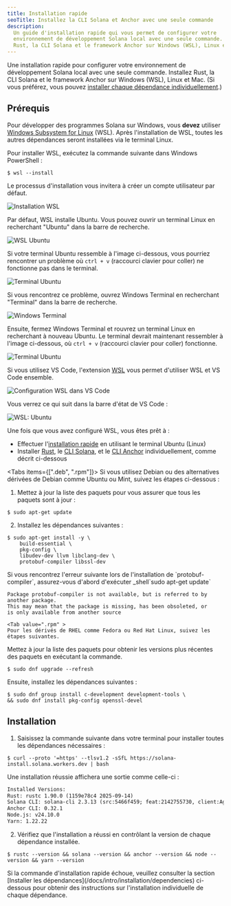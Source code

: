 ```yaml
---
title: Installation rapide
seoTitle: Installez la CLI Solana et Anchor avec une seule commande
description:
  Un guide d'installation rapide qui vous permet de configurer votre
  environnement de développement Solana local avec une seule commande. Installez
  Rust, la CLI Solana et le framework Anchor sur Windows (WSL), Linux et Mac.
---
```


Une installation rapide pour configurer votre environnement de développement
Solana local avec une seule commande. Installez Rust, la CLI Solana et le
framework Anchor sur Windows (WSL), Linux et Mac. (Si vous préférez, vous pouvez
[installer chaque dépendance individuellement](/docs/intro/installation/dependencies).)

## Prérequis

<Accordions>
<Accordion title="Windows">

Pour développer des programmes Solana sur Windows, vous **devez** utiliser
[Windows Subsystem for Linux](https://learn.microsoft.com/en-us/windows/wsl/install)
(WSL). Après l'installation de WSL, toutes les autres dépendances seront
installées via le terminal Linux.

Pour installer WSL, exécutez la commande suivante dans Windows PowerShell :

```terminal
$ wsl --install
```

Le processus d'installation vous invitera à créer un compte utilisateur par
défaut.

![Installation WSL](/assets/docs/intro/installation/wsl-install.png)

Par défaut, WSL installe Ubuntu. Vous pouvez ouvrir un terminal Linux en
recherchant "Ubuntu" dans la barre de recherche.

![WSL Ubuntu](/assets/docs/intro/installation/wsl-ubuntu-search.png)

Si votre terminal Ubuntu ressemble à l'image ci-dessous, vous pourriez
rencontrer un problème où `ctrl + v` (raccourci clavier pour coller) ne
fonctionne pas dans le terminal.

![Terminal Ubuntu](/assets/docs/intro/installation/wsl-ubuntu-terminal-1.png)

Si vous rencontrez ce problème, ouvrez Windows Terminal en recherchant
"Terminal" dans la barre de recherche.

![Windows Terminal](/assets/docs/intro/installation/wsl-windows-terminal.png)

Ensuite, fermez Windows Terminal et rouvrez un terminal Linux en recherchant à
nouveau Ubuntu. Le terminal devrait maintenant ressembler à l'image ci-dessous,
où `ctrl + v` (raccourci clavier pour coller) fonctionne.

![Terminal Ubuntu](/assets/docs/intro/installation/wsl-ubuntu-terminal-2.png)

Si vous utilisez VS Code, l'extension
[WSL](https://code.visualstudio.com/docs/remote/wsl-tutorial) vous permet
d'utiliser WSL et VS Code ensemble.

![Configuration WSL dans VS Code](/assets/docs/intro/installation/wsl-vscode.png)

Vous verrez ce qui suit dans la barre d'état de VS Code :

![WSL: Ubuntu](/assets/docs/intro/installation/wsl-vscode-ubuntu.png)

Une fois que vous avez configuré WSL, vous êtes prêt à :

- Effectuer l'[installation rapide](#installation) en utilisant le terminal
  Ubuntu (Linux)
- Installer [Rust](/docs/intro/installation/dependencies#install-rust), le
  [CLI Solana](/docs/intro/installation/dependencies#install-solana-cli), et le
  [CLI Anchor](/docs/intro/installation/dependencies#install-anchor-cli)
  individuellement, comme décrit ci-dessous

</Accordion>
<Accordion title="Linux">

<Tabs items={[".deb", ".rpm"]}>
<Tab value=".deb" >
Si vous utilisez Debian ou des alternatives dérivées de Debian comme Ubuntu ou Mint, suivez les étapes ci-dessous :

1. Mettez à jour la liste des paquets pour vous assurer que tous les paquets
   sont à jour :

```terminal
$ sudo apt-get update
```

2. Installez les dépendances suivantes :

```terminal
$ sudo apt-get install -y \
    build-essential \
    pkg-config \
    libudev-dev llvm libclang-dev \
    protobuf-compiler libssl-dev
```

<Callout>
Si vous rencontrez l'erreur suivante lors de l'installation de `protobuf-compiler`, assurez-vous
d'abord d'exécuter _shell`sudo apt-get update`

```
Package protobuf-compiler is not available, but is referred to by another package.
This may mean that the package is missing, has been obsoleted, or
is only available from another source
```

</Callout>

  </Tab>

    <Tab value=".rpm" >
    Pour les dérivés de RHEL comme Fedora ou Red Hat Linux, suivez les étapes suivantes.

Mettez à jour la liste des paquets pour obtenir les versions plus récentes des
paquets en exécutant la commande.

```terminal
$ sudo dnf upgrade --refresh
```

Ensuite, installez les dépendances suivantes :

```terminal
$ sudo dnf group install c-development development-tools \
&& sudo dnf install pkg-config openssl-devel
```

  </Tab>
</Tabs>

</Accordion>
</Accordions>

## Installation

1. Saisissez la commande suivante dans votre terminal pour installer toutes les
   dépendances nécessaires :

```terminal
$ curl --proto '=https' --tlsv1.2 -sSfL https://solana-install.solana.workers.dev | bash
```

Une installation réussie affichera une sortie comme celle-ci :

```txt title="Example output"
Installed Versions:
Rust: rustc 1.90.0 (1159e78c4 2025-09-14)
Solana CLI: solana-cli 2.3.13 (src:5466f459; feat:2142755730, client:Agave)
Anchor CLI: 0.32.1
Node.js: v24.10.0
Yarn: 1.22.22
```

2. Vérifiez que l'installation a réussi en contrôlant la version de chaque
   dépendance installée.

```terminal
$ rustc --version && solana --version && anchor --version && node --version && yarn --version
```

<Callout>
  Si la commande d'installation rapide échoue, veuillez consulter la section
  [Installer les dépendances](/docs/intro/installation/dependencies) ci-dessous
  pour obtenir des instructions sur l'installation individuelle de chaque
  dépendance.
</Callout>
